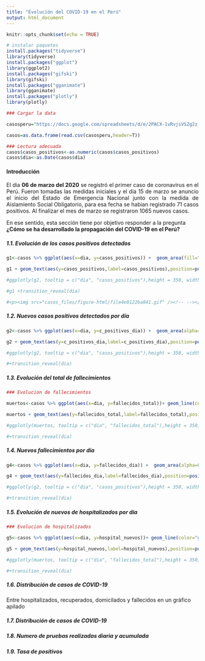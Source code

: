 ```yaml
---
title: "Evolución del COVID-19 en el Perú"
output: html_document
---
```


```r
knitr::opts_chunk$set(echo = TRUE)
```

```r
# instalar paquetes
install.packages("tidyverse")
library(tidyverse)
install.packages("ggplot")
library(ggplot2)
install.packages("gifski")
library(gifski)
install.packages("gganimate")
library(gganimate)
install.packages("plotly")
library(plotly)
```

```r

### Cargar la data

casosperu="https://docs.google.com/spreadsheets/d/e/2PACX-1vRvjsVSZg2z_AhKayAvN0EZnn60T1lfEd59yOEK1aZfqwttG0_8QTI-Kq4MSZImcAWH5EJ6Zjd0FAqq/pub?gid=2049989741&single=true&output=csv"

casos=as.data.frame(read.csv(casosperu,header=T))

### Lectura adecuada
casos$casos_positivos<-as.numeric(casos$casos_positivos)
casos$dia<-as.Date(casos$dia)
```

####  Introducción  

<p>
<div style="text-align:justify"> El dia **06 de marzo del 2020** se registró el primer caso de coronavirus en el Perú. Fueron tomadas las medidas iniciales y el dia 15 de marzo se anuncio el inicio del Estado de Emergencia Nacional junto con la medida de Aislamiento Social Obligatorio, para esa fecha se habian registrado 71 casos positivos. Al finalizar el mes de marzo se registraron 1065 nuevos casos. </div>
</p>

<p>
En ese sentido, esta sección tiene por objetivo responder a la pregunta **¿Cómo se ha desarrollado la propagación del COVID-19 en el Perú?**
</p>

##### 1.1. Evolución de los casos positivos detectados


```r
g1<-casos %>% ggplot(aes(x=dia, y=casos_positivos)) +  geom_area(fill="grey", alpha=0.4) +  geom_line(color="darkgreen", size=0.8) +  geom_point(size=2, color="darkgreen") + theme_minimal() + labs(title="Evolución de casos positivos detectados",caption = "Fuente: Sala Situacional - Minsa. Elaborado para 'Politólogos Infectados'" ,x = "Fecha", y="Número de casos")+ theme(plot.caption=element_text(size=8, hjust=0.5, face="italic", color="black")) 

g1 + geom_text(aes(y=casos_positivos,label=casos_positivos),position=position_dodge(width = 0.9),size=2.5, vjust=-1,hjust=0.5,col="black")

#ggplotly(g2, tooltip = c("dia", "casos_positivos"),height = 350, width=600)

#g1 +transition_reveal(dia)

#<p><img src="casos_files/figure-html/file4e0122ba841.gif" /><!-- --></p>

```



##### 1.2. Nuevos casos positivos detectados por día

```r
g2<-casos %>% ggplot(aes(x=dia, y=c_positivos_dia)) +  geom_area(alpha=0.4) +  geom_line(color="orange", size=0.8) +  geom_point(size=2, color="orange") + theme_minimal() + labs(title="Nuevos casos positivos detectados por día",caption = "Fuente: Sala Situacional - Minsa. Elaborado para 'Politólogos Infectados'" ,x = "Fecha", y="Número de casos")+ theme(plot.caption=element_text(size=8, hjust=0.5, face="italic", color="black")) 

g2 + geom_text(aes(y=c_positivos_dia,label=c_positivos_dia),position=position_dodge(width = 0.9),size=2.5, vjust=-1,hjust=0.5,col="black")

#ggplotly(g2, tooltip = c("dia", "casos_positivos"),height = 350, width=600)

#+transition_reveal(dia)

```


##### 1.3. Evolución del total de fallecimientos

```r

### Evolucion de fallecimientos

muertos<-casos %>% ggplot(aes(x=dia, y=fallecidos_total))+ geom_line(color="black", size=0.8) +  geom_point(size=2, color="black") + theme_minimal() + labs(title= "Evolución del total de fallecimientos",x = "Fecha", y="Número de fallecidos",caption = "Fuente: Sala Situacional - Minsa. Elaborado para 'Politólogos Infectados'")+ theme(plot.caption=element_text(size=8, hjust=0.5, face="italic", color="black")) 

muertos + geom_text(aes(y=fallecidos_total,label=fallecidos_total),position=position_dodge(width = 0.9),size=2.5, vjust=-1,hjust=0.5,col="blue")

#ggplotly(muertos, tooltip = c("dia", "fallecidos_total"),height = 350, width=600) 

#+transition_reveal(dia)

```

##### 1.4. Nuevos fallecimientos por día

```r
g4<-casos %>% ggplot(aes(x=dia, y=fallecidos_dia)) +  geom_area(alpha=0.4) +  geom_line(color="pink", size=0.8) +  geom_point(size=2, color="pink") + theme_minimal() + labs(title="Nuevos fallecimientos por día",caption = "Fuente: Sala Situacional - Minsa. Elaborado para 'Politólogos Infectados'" ,x = "Fecha", y="Número de casos")+ theme(plot.caption=element_text(size=8, hjust=0.5, face="italic", color="black")) 

g4 + geom_text(aes(y=fallecidos_dia,label=fallecidos_dia),position=position_dodge(width = 0.9),size=2.5, vjust=-1,hjust=0.5,col="black")

#ggplotly(g2, tooltip = c("dia", "casos_positivos"),height = 350, width=600)

#+transition_reveal(dia)

```

##### 1.5. Evolución de nuevos de hospitalizados por dia

```r

### Evolucion de hospitalizados

g5<-casos %>% ggplot(aes(x=dia, y=hospital_nuevos))+ geom_line(color="grey", size=0.8) +  geom_point(size=2, color="black") + theme_minimal() + labs(title= "Evolución de nuevos de nuevos hospitalizados por dia",x = "Fecha", y="Número de hospitalizados",caption = "Fuente: Reportes diarios del Minsa. Elaborado para 'Politólogos Infectados'")+ theme(plot.caption=element_text(size=8, hjust=0.5, face="italic", color="black")) 

g5 + geom_text(aes(y=hospital_nuevos,label=hospital_nuevos),position=position_dodge(width = 0.9),size=3, vjust=-1,hjust=0.5,col="blue")+ geom_hline(yintercept = 0)

#ggplotly(muertos, tooltip = c("dia", "fallecidos_total"),height = 350, width=600) 

#+transition_reveal(dia)

```

##### 1.6. Distribución de casos de COVID-19


Entre hospitalizados, recuperados, domicilados y fallecidos en un gráfico apilado

##### 1.7. Distribución de casos de COVID-19

##### 1.8. Numero de pruebas realizadas diaria y acumulada

##### 1.9. Tasa de positivos







